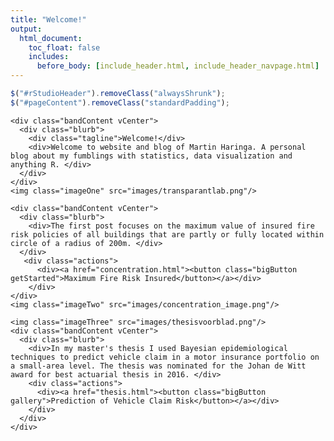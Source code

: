```yaml
---
title: "Welcome!"
output:
  html_document:
    toc_float: false
    includes:
      before_body: [include_header.html, include_header_navpage.html]
---
```



```js
$("#rStudioHeader").removeClass("alwaysShrunk");
$("#pageContent").removeClass("standardPadding");
```


<!--html_preserve-->

<div id="homeContent">
  <div class="band full blue first rightText">
    <div class="bandContent vCenter">
      <div class="blurb">
        <div class="tagline">Welcome!</div>
        <div>Welcome to website and blog of Martin Haringa. A personal blog about my fumblings with statistics, data visualization and anything R. </div>
      </div>
    </div>
    <img class="imageOne" src="images/transparantlab.png"/>
  </div>
  <div class="band full gray1 second leftText">
    <div class="bandContent vCenter">
      <div class="blurb">
        <div>The first post focuses on the maximum value of insured fire risk policies of all buildings that are partly or fully located within circle of a radius of 200m. </div>
      </div>
       <div class="actions">
          <div><a href="concentration.html"><button class="bigButton getStarted">Maximum Fire Risk Insured</button></a></div>
        </div>
    </div>
    <img class="imageTwo" src="images/concentration_image.png"/>
  </div>

  <div class="band full third rightText">
    <img class="imageThree" src="images/thesisvoorblad.png"/>
    <div class="bandContent vCenter">
      <div class="blurb">
        <div>In my master's thesis I used Bayesian epidemiological techniques to predict vehicle claim in a motor insurance portfolio on a small-area level. The thesis was nominated for the Johan de Witt award for best actuarial thesis in 2016. </div>
        <div class="actions">
          <div><a href="thesis.html"><button class="bigButton gallery">Prediction of Vehicle Claim Risk</button></a></div>
        </div>
      </div>
    </div>
  </div>
</div>

<!--/html_preserve-->








